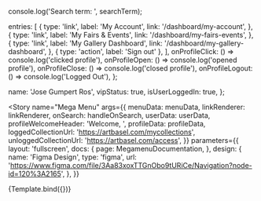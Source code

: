 <!--- Megamenu.stories.mdx --->




<Meta
  title="Navigation/Mega Menu"
  component={Megamenu}
  decorators={[withDesign]}
/>


  console.log('Search term: ', searchTerm);


  entries: [
    {
      type: 'link',
      label: 'My Account',
      link: '/dashboard/my-account',
    },
    {
      type: 'link',
      label: 'My Fairs & Events',
      link: '/dashboard/my-fairs-events',
    },
    {
      type: 'link',
      label: 'My Gallery Dashboard',
      link: '/dashboard/my-gallery-dashboard',
    },
    { type: 'action', label: 'Sign out' },
  ],
  onProfileClick: () => console.log('clicked profile'),
  onProfileOpen: () => console.log('opened profile'),
  onProfileClose: () => console.log('closed profile'),
  onProfileLogout: () => console.log('Logged Out'),
};

  name: 'Jose Gumpert Ros',
  vipStatus: true,
  isUserLoggedIn: true,
};


<Story
  name="Mega Menu"
  args={{
    menuData: menuData,
    linkRenderer: linkRenderer,
    onSearch: handleOnSearch,
    userData: userData,
    profileWelcomeHeader: 'Welcome, ',
    profileData: profileData,
    loggedCollectionUrl: 'https://artbasel.com/mycollections',
    unloggedCollectionUrl: 'https://artbasel.com/access',
  }}
  parameters={{
    layout: 'fullscreen',
    docs: {
      page: MegamenuDocumentation,
    },
    design: {
      name: 'Figma Design',
      type: 'figma',
      url:
        'https://www.figma.com/file/3Aa83xoxTTGnObo9tURiCe/Navigation?node-id=120%3A2165',
    },
  }}
>
  {Template.bind({})}
</Story>
